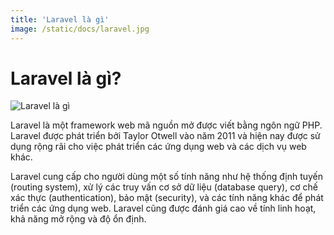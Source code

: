 ```yaml
---
title: 'Laravel là gì'
image: /static/docs/laravel.jpg
---
```


# Laravel là gì?

![Laravel là gì](/static/docs/laravel.jpg)

Laravel là một framework web mã nguồn mở được viết bằng ngôn ngữ PHP. Laravel được phát triển bởi Taylor Otwell vào năm 2011 và hiện nay được sử dụng rộng rãi cho việc phát triển các ứng dụng web và các dịch vụ web khác.

Laravel cung cấp cho người dùng một số tính năng như hệ thống định tuyến (routing system), xử lý các truy vấn cơ sở dữ liệu (database query), cơ chế xác thực (authentication), bảo mật (security), và các tính năng khác để phát triển các ứng dụng web. Laravel cũng được đánh giá cao về tính linh hoạt, khả năng mở rộng và độ ổn định.
